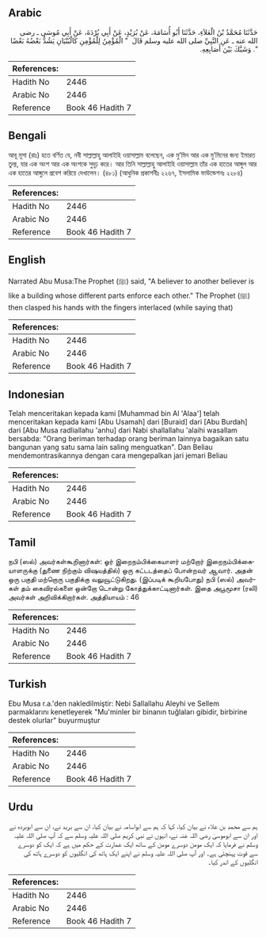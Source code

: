 ## Arabic


<div dir="rtl" lang="ar" style={{fontSize:'larger',backgroundColor:'#f8f9fa',padding:20}}>
حَدَّثَنَا مُحَمَّدُ بْنُ الْعَلاَءِ، حَدَّثَنَا أَبُو أُسَامَةَ، عَنْ بُرَيْدٍ، عَنْ أَبِي بُرْدَةَ، عَنْ أَبِي مُوسَى ـ رضى الله عنه ـ عَنِ النَّبِيِّ صلى الله عليه وسلم قَالَ ‏ "‏ الْمُؤْمِنُ لِلْمُؤْمِنِ كَالْبُنْيَانِ يَشُدُّ بَعْضُهُ بَعْضًا ‏"‏‏.‏ وَشَبَّكَ بَيْنَ أَصَابِعِهِ‏.‏
</div>
<div style={{backgroundColor:'#f8f9fa',padding:20, marginBottom: 10}}><table> <thead> <tr> <th>References:</th> <th></th> </tr> </thead> <tbody><tr><td>Hadith No</td><td>2446</td></tr><tr><td>Arabic No</td><td>2446</td></tr><tr><td>Reference</td><td>Book 46 Hadith 7</td></tr></tbody></table></div>

## Bengali


<div dir="ltr" lang="bn" style={{fontSize:'larger',backgroundColor:'#f8f9fa',padding:20}}>
আবূ মূসা (রাঃ) হতে বর্ণিত যে, নবী সাল্লাল্লাহু আলাইহি ওয়াসাল্লাম বলেছেন, এক মু’মিন আর এক মু’মিনের জন্য ইমারত তুল্য, যার এক অংশ আর এক অংশকে সুদৃঢ় করে। আর তিনি সাল্লাল্লাহু আলাইহি ওয়াসাল্লাম তাঁর এক হাতের আঙ্গুল আর এক হাতের আঙ্গুলে প্রবেশ করিয়ে দেখালেন। (৪৮১) (আধুনিক প্রকাশনীঃ ২২৬৭, ইসলামিক ফাউন্ডেশনঃ ২২৮৪)
</div>
<div style={{backgroundColor:'#f8f9fa',padding:20, marginBottom: 10}}><table> <thead> <tr> <th>References:</th> <th></th> </tr> </thead> <tbody><tr><td>Hadith No</td><td>2446</td></tr><tr><td>Arabic No</td><td>2446</td></tr><tr><td>Reference</td><td>Book 46 Hadith 7</td></tr></tbody></table></div>

## English


<div dir="ltr" lang="en" style={{fontSize:'larger',backgroundColor:'#f8f9fa',padding:20}}>
Narrated Abu Musa:The Prophet (ﷺ) said, "A believer to another believer is like a building whose different parts enforce each other." The Prophet (ﷺ) then clasped his hands with the fingers interlaced (while saying that)
</div>
<div style={{backgroundColor:'#f8f9fa',padding:20, marginBottom: 10}}><table> <thead> <tr> <th>References:</th> <th></th> </tr> </thead> <tbody><tr><td>Hadith No</td><td>2446</td></tr><tr><td>Arabic No</td><td>2446</td></tr><tr><td>Reference</td><td>Book 46 Hadith 7</td></tr></tbody></table></div>

## Indonesian


<div dir="ltr" lang="id" style={{fontSize:'larger',backgroundColor:'#f8f9fa',padding:20}}>
Telah menceritakan kepada kami [Muhammad bin Al 'Alaa'] telah menceritakan kepada kami [Abu Usamah] dari [Buraid] dari [Abu Burdah] dari [Abu Musa radliallahu 'anhu] dari Nabi shallallahu 'alaihi wasallam bersabda: "Orang beriman terhadap orang beriman lainnya bagaikan satu bangunan yang satu sama lain saling menguatkan". Dan Beliau mendemontrasikannya dengan cara mengepalkan jari jemari Beliau
</div>
<div style={{backgroundColor:'#f8f9fa',padding:20, marginBottom: 10}}><table> <thead> <tr> <th>References:</th> <th></th> </tr> </thead> <tbody><tr><td>Hadith No</td><td>2446</td></tr><tr><td>Arabic No</td><td>2446</td></tr><tr><td>Reference</td><td>Book 46 Hadith 7</td></tr></tbody></table></div>

## Tamil


<div dir="ltr" lang="ta" style={{fontSize:'larger',backgroundColor:'#f8f9fa',padding:20}}>
நபி (ஸல்) அவர்கள்கூறினார்கள்: ஓர் இறைநம்பிக்கையாளர் மற்றோர் இறைநம்பிக்கையாளருக்கு (துணை நிற்கும் விஷயத்தில்) ஒரு கட்டடத்தைப் போன்றவர் ஆவார். அதன் ஒரு பகுதி மற்றொரு பகுதிக்கு வலுவூட்டுகிறது. (இப்படிக் கூறியபோது) நபி (ஸல்) அவர்கள் தம் கைவிரல்களை ஒன்றோ டொன்று கோத்துக்காட்டினார்கள். இதை அபூமூசா (ரலி) அவர்கள் அறிவிக்கிறார்கள். அத்தியாயம் : 46
</div>
<div style={{backgroundColor:'#f8f9fa',padding:20, marginBottom: 10}}><table> <thead> <tr> <th>References:</th> <th></th> </tr> </thead> <tbody><tr><td>Hadith No</td><td>2446</td></tr><tr><td>Arabic No</td><td>2446</td></tr><tr><td>Reference</td><td>Book 46 Hadith 7</td></tr></tbody></table></div>

## Turkish


<div dir="ltr" lang="tr" style={{fontSize:'larger',backgroundColor:'#f8f9fa',padding:20}}>
Ebu Musa r.a.'den nakledilmiştir: Nebi Sallallahu Aleyhi ve Sellem parmaklarını kenetleyerek "Mu'minler bir binanın tuğlaları gibidir, birbirine destek olurlar" buyurmuştur
</div>
<div style={{backgroundColor:'#f8f9fa',padding:20, marginBottom: 10}}><table> <thead> <tr> <th>References:</th> <th></th> </tr> </thead> <tbody><tr><td>Hadith No</td><td>2446</td></tr><tr><td>Arabic No</td><td>2446</td></tr><tr><td>Reference</td><td>Book 46 Hadith 7</td></tr></tbody></table></div>

## Urdu


<div dir="rtl" lang="ur" style={{fontSize:'larger',backgroundColor:'#f8f9fa',padding:20}}>
ہم سے محمد بن علاء نے بیان کیا، کہا کہ ہم سے ابواسامہ نے بیان کیا، ان سے برید نے، ان سے ابوبردہ نے اور ان سے ابوموسیٰ رضی اللہ عنہ نے، انہوں نے نبی کریم صلی اللہ علیہ وسلم سے کہ آپ صلی اللہ علیہ وسلم نے فرمایا کہ ایک مومن دوسرے مومن کے ساتھ ایک عمارت کے حکم میں ہے کہ ایک کو دوسرے سے قوت پہنچتی ہے۔ اور آپ صلی اللہ علیہ وسلم نے اپنے ایک ہاتھ کی انگلیوں کو دوسرے ہاتھ کی انگلیوں کے اندر کیا۔
</div>
<div style={{backgroundColor:'#f8f9fa',padding:20, marginBottom: 10}}><table> <thead> <tr> <th>References:</th> <th></th> </tr> </thead> <tbody><tr><td>Hadith No</td><td>2446</td></tr><tr><td>Arabic No</td><td>2446</td></tr><tr><td>Reference</td><td>Book 46 Hadith 7</td></tr></tbody></table></div>